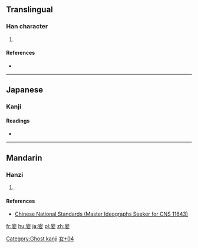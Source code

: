==Translingual==

===Han character===
{{Han char|rn=38|rad=女|as=04|sn=7|four=|canj=UMV|ids=⿳屮一女, ⿳山一女}}

# 

====References====
* {{Han ref|kx=0256.280|dkj=06094|dj=|hdz=10763.021|uh=599B|ud=22939|bh=|bd=}}

----

==Japanese==

===Kanji===
{{ja-kanji|rs=女04|grade=uc}}

====Readings====
* {{ja-readings|on=[[し]] (shi)|kun=}}

----

==Mandarin==

===Hanzi===
{{cmn-hanzi|pin=[[chī]] ([[chi1]])|wg=ch'ih<sup>1</sup>}}

# {{defn|lang=cmn|sort=女04}}

====References====
* [http://www.cns11643.gov.tw/AIDB/query_general_view.do?page=3&code=2553 Chinese National Standards (Master Ideographs Seeker for CNS 11643)]

[[Category:Ghost kanji]]
[[Category:Japanese-only CJKV Characters|女+04]]

[[fr:妛]]
[[hu:妛]]
[[ja:妛]]
[[pl:妛]]
[[zh:妛]]